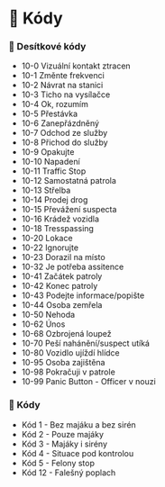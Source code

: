 # 🔢 Kódy

### 🔢 Desítkové kódy

* 10-0 Vizuální kontakt ztracen
* 10-1 Změnte frekvenci&#x20;
* 10-2 Návrat na stanici&#x20;
* 10-3 Ticho na vysílačce&#x20;
* 10-4 Ok, rozumím
* 10-5 Přestávka
* 10-6 Zanepřázdněný
* 10-7 Odchod ze služby
* 10-8 Přichod do služby
* 10-9 Opakujte
* 10-10 Napadení
* 10-11 Traffic Stop
* 10-12 Samostatná patrola
* 10-13 Střelba
* 10-14 Prodej drog
* 10-15 Převážení suspecta
* 10-16 Krádež vozidla
* 10-18 Tresspassing
* 10-20 Lokace
* 10-22 Ignorujte
* 10-23 Dorazil na místo
* 10-32 Je potřeba assitence
* 10-41 Začátek patroly
* 10-42 Konec patroly
* 10-43 Podejte informace/popište
* 10-44 Osoba zemřela
* 10-50 Nehoda
* 10-62 Únos
* 10-68 Ozbrojená loupež
* 10-70 Peší nahánění/suspect utíká
* 10-80 Vozidlo ujíždí hlídce
* 10-95 Osoba zajištěna
* 10-98 Pokračuji v patrole
* 10-99 Panic Button - Officer v nouzi

### 🔢 Kódy

* Kód 1 - Bez majáku a bez sirén
* Kód 2 - Pouze majáky
* Kód 3 - Majáky i sirény
* Kód 4 - Situace pod kontrolou
* Kód 5 - Felony stop
* Kód 12 - Falešný poplach
